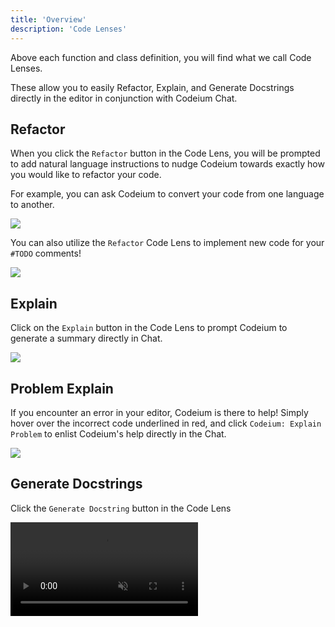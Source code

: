 ```yaml
---
title: 'Overview'
description: 'Code Lenses'
---
```


Above each function and class definition, you will find what we call Code Lenses.

These allow you to easily Refactor, Explain, and Generate Docstrings directly in the editor in conjunction with Codeium Chat. 

## Refactor

When you click the `Refactor` button in the Code Lens, you will be prompted to add natural language instructions to nudge Codeium towards exactly how you would like to refactor your code. 

For example, you can ask Codeium to convert your code from one language to another. 

<img src="https://exafunction.github.io/public/chat/chat_refactor_js_to_ts.gif"/>

You can also utilize the `Refactor` Code Lens to implement new code for your `#TODO` comments!

<img src="https://exafunction.github.io/public/chat/chat_refactor_fix_todos_xs.gif"/>

## Explain

Click on the `Explain` button in the Code Lens to prompt Codeium to generate a summary directly in Chat. 

<img src="https://exafunction.github.io/public/university_videos/chat_content/codelenses1.gif"/>

## Problem Explain

If you encounter an error in your editor, Codeium is there to help! Simply hover over the incorrect code underlined in red, and click `Codeium: Explain Problem` to enlist Codeium's help directly in the Chat.

<img src="https://exafunction.github.io/public/university_videos/chat_content/problemExplain1.gif"/>

## Generate Docstrings

Click the `Generate Docstring` button in the Code Lens

<video
  autoPlay
  muted
  loop
  playsInline
  className="w-full aspect-video"
  src="https://exafunction.github.io/public/chat/chat_diff_view_docstring_generation.mp4">
</video>



